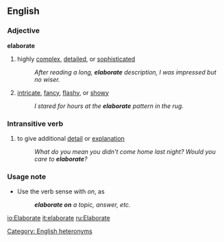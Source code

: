 ==English==
===Adjective===
'''elaborate'''
# highly [[complex]], [[detailed]], or [[sophisticated]]
#:''After reading a long, '''elaborate''' description, I was impressed but no wiser.''
#[[intricate]], [[fancy]], [[flashy]], or [[showy]]
#:''I stared for hours at the '''elaborate''' pattern in the rug.''

===Intransitive verb===
#to give additional [[detail]] or [[explanation]]
#:''What do you mean you didn't come home last night? Would you care to '''elaborate'''?''

===Usage note===
*Use the verb sense with ''on'', as 
*:'''''elaborate on''' a topic, answer, etc.''

[[Category: English heteronyms]]

[[io:Elaborate]]
[[it:elaborate]]
[[ru:Elaborate]]